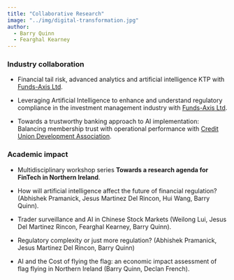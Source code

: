 ```yaml
---
title: "Collaborative Research"
image: "../img/digital-transformation.jpg"
author: 
  - Barry Quinn
  - Fearghal Kearney
---
```


### Industry collaboration

-   Financial tail risk, advanced analytics and artificial intelligence KTP with [Funds-Axis Ltd](https://funds-axis.com).

-   Leveraging Artificial Intelligence to enhance and understand regulatory compliance in the investment management industry with [Funds-Axis Ltd](https://funds-axis.com).

-   Towards a trustworthy banking approach to AI implementation: Balancing membership trust with operational performance with [Credit Union Development Association](https://www.cuda.ie).

### Academic impact

-   Multidisciplinary workshop series **Towards a research agenda for FinTech in Northern Ireland**.

-   How will artificial intelligence affect the future of financial regulation? (Abhishek Pramanick, Jesus Martinez Del Rincon, Hui Wang, Barry Quinn).

-   Trader surveillance and AI in Chinese Stock Markets (Weilong Lui, Jesus Del Martinez Rincon, Fearghal Kearney, Barry Quinn).

-   Regulatory complexity or just more regulation? (Abhishek Pramanick, Jesus Martinez Del Rincon, Barry Quinn)

-   AI and the Cost of flying the flag: an economic impact assessment of flag flying in Northern Ireland (Barry Quinn, Declan French).
